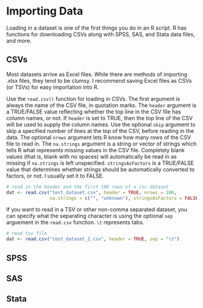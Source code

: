 # Importing Data

Loading in a dataset is one of the first things you do in an R script.
R has functions for downloading CSVs along with SPSS, SAS, and Stata data files, and more.

## CSVs
Most datasets arrive as Excel files. While there are methods of importing .xlsx files, they tend to be clumsy.
I recommend saving Excel files as CSVs (or TSVs) for easy importation into R.

Use the `read.csv()` function for loading in CSVs.
The first argument is always the name of the CSV file, in quotation marks.
The `header` argument is a TRUE/FALSE value reflecting whether the top line in the CSV file has column names, or not.
If `header` is set to TRUE, then the top line of the CSV will be used to supply the column names.
Use the optional `skip` argument to skip a specified number of lines at the top of the CSV, before reading in the data.
The optional `nrows` argument lets R know how many rows of the CSV file to read in.
The `na.strings` argument is a string or vector of strings which tells R what represents missing values in the CSV file.
Completely blank values (that is, blank with no spaces) will automatically be read in as missing if `na.strings` is left unspecified.
`stringsAsFactors` is a TRUE/FALSE value that determines whether strings should be automatically converted to factors, or not. I usually set it to FALSE.

```r
# read in the header and the first 100 rows of a csv dataset
dat <- read.csv("test_dataset.csv", header = TRUE, nrows = 100,
                na.strings = c("", "unknown"), stringsAsFactors = FALSE)
```

If you want to read in a TSV or other non-comma separated dataset, you can specify what the separating character is using the optional `sep` arguement in the `read.csv` function.
`\t` represents tabs. 

```r
# read tsv file
dat <- read.csv("test_dataset_2.csv", header = TRUE, sep = "\t")
```

## SPSS

## SAS

## Stata

